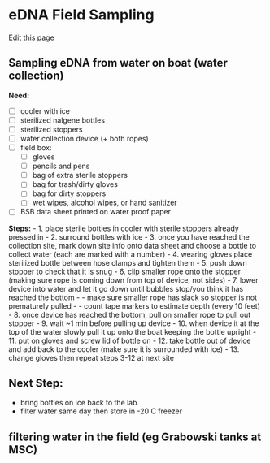 # eDNA Field Sampling
[Edit this page](https://github.com/remygatins/GatinsLabProtocols/edit/main/field_eDNA_sampling.qmd)

## Sampling eDNA from water on boat (water collection)

**Need:**
 
- [ ] cooler with ice
- [ ] sterilized nalgene bottles
- [ ] sterilized stoppers
- [ ] water collection device (+ both ropes)
- [ ] field box:
  - [ ] gloves
  - [ ] pencils and pens
  - [ ] bag of extra sterile stoppers
  - [ ] bag for trash/dirty gloves
  - [ ] bag for dirty stoppers
  - [ ] wet wipes, alcohol wipes, or hand sanitizer
- [ ] BSB data sheet printed on water proof paper

**Steps:**
- 1. place sterile bottles in cooler with sterile stoppers already pressed in
- 2. surround bottles with ice
- 3. once you have reached the collection site, mark down site info onto data sheet and choose a bottle to collect water (each are marked with a number)
- 4. wearing gloves place sterilized bottle between hose clamps and tighten them
- 5. push down stopper to check that it is snug
- 6. clip smaller rope onto the stopper (making sure rope is coming down from top of device, not sides)
- 7. lower device into water and let it go down until bubbles stop/you think it has reached the bottom
  - - make sure smaller rope has slack so stopper is not prematurely pulled
  - - count tape markers to estimate depth (every 10 feet)
- 8. once device has reached the bottom, pull on smaller rope to pull out stopper
- 9. wait ~1 min before pulling up device
- 10. when device it at the top of the water slowly pull it up onto the boat keeping the bottle upright
- 11. put on gloves and screw lid of bottle on
- 12. take bottle out of device and add back to the cooler (make sure it is surrounded with ice)
- 13. change gloves then repeat steps 3-12 at next site

## Next Step:
- bring bottles on ice back to the lab
- filter water same day then store in -20 C freezer

## filtering water in the field (eg Grabowski tanks at MSC)

